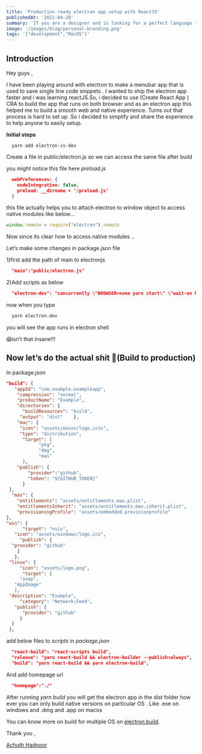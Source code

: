 ```yaml
---
title: 'Production ready electron app setup with ReactJS'
publishedAt: '2021-04-28'
summary: 'If you are a designer and is looking for a perfect language to use for mobile app development then flutter is a saviour.'
image: '/images/blog/personal-branding.png'
tags: '["development","MacOS"]'
---
```


## Introduction


Hey guys ,

I have been playing around with electron to make a menubar app that is used to save single line code snippets .
I wanted to ship the electron app faster and i was learning reactJS.So, i decided to use (Create React App ) CRA to build the app that runs on both browser and as an electron app this helped me to build a smooth web and native experience.
Turns out that process is hard to set up .So i decided to simplify and share the experience to help anyone to easily setup.


**Initial steps**


```bash:Install
  yarn add electron-is-dev
```


Create a file in public/electron.js so we can access the same file after build

you might notice this file here _preload.js_


```json:package.json
  webPreferences: { 
    nodeIntegration: false,  
    preload: __dirname + ‘/preload.js’
  }
```


this file actually helps you to attach electron to window object to access native modules like below…


```js:public/electron.js
window.remote = require("electron").remote
```


Now since its clear how to access native modules ..

Let’s make some changes in package.json file

1)first add the path of main to electronjs


```json:package.json
  "main":"public/electron.js"
```


2)Add scripts as below


```json:package.json
  "electron-dev": "concurrently \"BROWSER=none yarn start\" \"wait-on http://localhost:3000 && electron .\""
```


now when you type


``` bash
  yarn electron-dev
```


you will see the app runs in electron shell

😱isn’t that insane!!!

## **Now let’s do the actual shit 🤪(Build to production)**

In package.json


```json:package.json
"build": { 
   "appId": "com.example.exampleapp",
    "compression": "normal",
    "productName": "Example",
    "directories": {
      "buildResources": "build", 
     "output": "dist"    }, 
    "mac": {  
     "icon": "assets/macos/logo.icns", 
     "type": "distribution",
      "target": [ 
            "pkg",    
            "dmg",     
            "mas"    
      ],      
    "publish": {
        "provider":"github",  
        "token": "${GITHUB_TOKEN}"
      }  
 },  
  "mas": {  
    "entitlements": "assets/entitlements.mas.plist",              
    "entitlementsInherit": "assets/entitlements.mas.inherit.plist",      
    "provisioningProfile": "assets/embedded.provisionprofile"    
},    
"win": {
      "target": "nsis",   
   "icon": "assets/windows/logo.ico",
     "publish": {      
  "provider": "github"  
    } 
   },   
 "linux": { 
     "icon": "assets/logo.png",
      "target": [   
     "snap",     
   "AppImage"   
   ],     
 "description": "Example", 
     "category": "Network;Feed",   
   "publish": {  
      "provider": "github" 
     }  
  } 
 },
```


add below files to _scripts_ in _package.json_


```json:package.json
  "react-build": "react-scripts build",
  "release": "yarn react-build && electron-builder --publish=always",    
  "build": "yarn react-build && yarn electron-build",
```


And add homepage url


```json:package.json
  "homepage":"./"   
```


After running _yarn build_ you will get the electron app in the dist folder
how ever you can only build native versions on particular OS .
Like
.exe on windows and
.dmg and .app on macos

You can know more on build for multiple OS on [electron.build](https://www.electron.build/multi-platform-build.html).

Thank you ,

[Achuth Hadnoor](https://twitter.com/achuth_hadnoor)